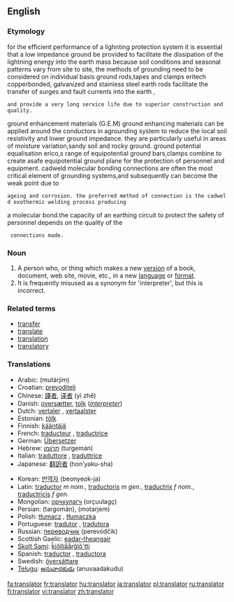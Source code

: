 ==English==
===Etymology===for the efficient performance of a lighnting protection system it is essential that a low impedance ground be provided to facilitate the dissipation of the lightning energy into the earth mass
because soil conditions and seasonal patterns vary from site to site, the methods of grounding need to be considered on individual basis
ground rods,tapes and clamps
eritech copperbonded, galvanized and stainless steel earth rods facilitate the transfer of surges and fault currents into the earth ,
 and provide a very long service life due to superior construction and quality.
ground enhancement materials (G.E.M)
ground enhancing materials can be applied around the conductors in agrounding system to reduce the local soil resistivity and lower 
ground impedance. they are particularly useful in areas of moisture variation,sandy soil and rocky ground.
ground potential equalisation
erico,s range of equipotential ground bars,clamps combine to create asafe equipotential ground plane for the protection
of personnel and equipment.
cadweld
molecular bonding
connections are often the most critical element of grounding systems,and subsequently can become the weak point 
due to
 ageing and corrosion. the preferred method of connection is the cadweld exothermic welding process producing
a molecular bond.the capacity of an earthing circuit to protect the safety of personnel depends on  the quality of the 
  connections made.

===Noun===
{{en-noun}}

#A person who, or thing which makes a new [[version]] of a book, document, web site, movie, etc., in a new [[language]] or [[format]].
#It is frequently misused as a synonym for 'interpreter', but this is incorrect.

===Related terms===
*[[transfer]]
*[[translate]]
*[[translation]]
*[[translatory]]

===Translations===
{{top}}
*Arabic: {{ARchar|[[مترجم]]}} (mutárjim) {{m}}
*Croatian: [[prevoditelj]] {{m}}
*Chinese: [[譯者]], [[译者]] (yì zhě)
*Danish: [[oversætter]], [[tolk]] (''[[interpreter]]'')
*Dutch: [[vertaler]] {{m}}, [[vertaalster]] {{f}}
*Estonian: [[tõlk]]
*Finnish: [[kääntäjä]]
*French: [[traducteur]] {{m}}, [[traductrice]] {{f}}
*German: [[Übersetzer]] {{m}}
*Hebrew: [[תרגמן]] (turgemán) {{m}}
*Italian: [[traduttore]] {{m}}, [[traduttrice]] {{f}}
*Japanese: [[翻訳者]] (hon’yaku-sha)
{{mid}}
*Korean: [[번역자]] (beonyeok-ja)
*Latin: [[traductor]] ''m nom.'', [[traductoris]] ''m gen.'', [[traductrix]] ''f nom.'', [[traductricis]] ''f gen.''
*Mongolian: [[орчуулагч]] (orçuulagç)
*Persian: {{FAchar|[[ترگمان]]}} (targomân), {{FAchar|[[مترجم]]}} (motarjem)
*Polish: [[tłumacz]] {{m}}, [[tłumaczka]] {{f}}
*Portuguese: [[tradutor]] {{m}}, [[tradutora]] {{f}}
*Russian: [[переводчик]] (perevódčik) {{m}}
*Scottish Gaelic: [[eadar-theangair]] {{m}}
*[[Skolt Sami]]: [[ǩiõlljåårǧlõ´tti]]
*Spanish: [[traductor]] {{m}}, [[traductora]] {{f}}
*Swedish: [[översättare]] {{c}}
*[[Telugu]]: [[అనువాదకుడు]] (anuvaadakudu)
{{bottom}}

[[fa:translator]]
[[fr:translator]]
[[hu:translator]]
[[ja:translator]]
[[pl:translator]]
[[ru:translator]]
[[fi:translator]]
[[vi:translator]]
[[zh:translator]]